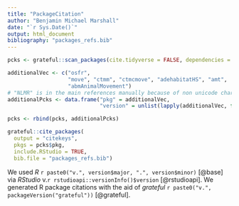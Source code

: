 ```yaml
---
title: "PackageCitation"
author: "Benjamin Michael Marshall"
date: "`r Sys.Date()`"
output: html_document
bibliography: "packages_refs.bib"
---
```

```r
pcks <- grateful::scan_packages(cite.tidyverse = FALSE, dependencies = TRUE)

additionalVec <- c("osfr",
                   "move", "ctmm", "ctmcmove", "adehabitatHS", "amt", 
                   "abmAnimalMovement")
# "NLMR" is in the main references manually because of non unicode characters
additionalPcks <- data.frame("pkg" = additionalVec,
                             "version" = unlist(lapply(additionalVec, function(x){as.character(packageVersion(x))})))

pcks <- rbind(pcks, additionalPcks)
```
```r

grateful::cite_packages(
  output = "citekeys",
  pkgs = pcks$pkg,
  include.RStudio = TRUE,
  bib.file = "packages_refs.bib")

```

We used *R* `r paste0("v.", version$major, ".", version$minor)` [@base] via *RStudio* v.`r rstudioapi::versionInfo()$version` [@rstudioapi].
<!-- We used *ggplot2* `r paste0("v.", packageVersion("ggplot2"))` for creating figures [@ggplot2], with the expansions: *ggpubr* `r paste0("v.", packageVersion("ggpubr"))` [@ggpubr], *ggtext* `r paste0("v.", packageVersion("ggtext"))` [@ggtext], *ggspatial* `r paste0("v.", packageVersion("ggspatial"))` [@ggspatial], and *scico* `r paste0("v.", packageVersion("scico"))` [@scico]. -->
<!-- We used the *dplyr* `r paste0("v.", packageVersion("dplyr"))` and *stringr* `r paste0("v.", packageVersion("stringr"))` packages for data manipulation [@dplyr; @stringr]. -->
<!-- We used *sp* `r paste0("v.", packageVersion("sp"))` [@sp], *adehabitatHR* `r paste0("v.", packageVersion("adehabitatHR"))` [@adehabitatHR], *ctmm* `r paste0("v.", packageVersion("ctmm"))` [@ctmm], *move* `r paste0("v.", packageVersion("move"))` [@move], *rgeos* `r paste0("v.", packageVersion("rgeos"))` [@rgeos] for manipulation of spatial data and estimation of space use. -->
We generated R package citations with the aid of *grateful* `r paste0("v.", packageVersion("grateful"))` [@grateful].
